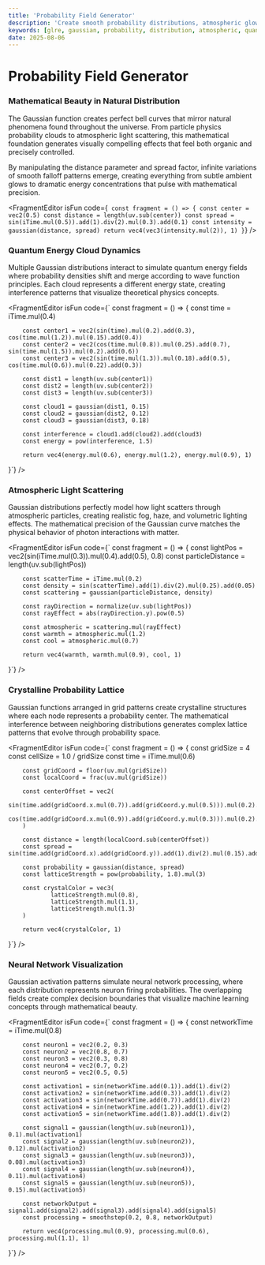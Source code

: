 ```yaml
---
title: 'Probability Field Generator'
description: 'Create smooth probability distributions, atmospheric glows, and quantum field visualizations using mathematical Gaussian functions'
keywords: [glre, gaussian, probability, distribution, atmospheric, quantum, field, blur, glow]
date: 2025-08-06
---
```



# Probability Field Generator

### Mathematical Beauty in Natural Distribution

The Gaussian function creates perfect bell curves that mirror natural phenomena found throughout the universe. From particle physics probability clouds to atmospheric light scattering, this mathematical foundation generates visually compelling effects that feel both organic and precisely controlled.

By manipulating the distance parameter and spread factor, infinite variations of smooth falloff patterns emerge, creating everything from subtle ambient glows to dramatic energy concentrations that pulse with mathematical precision.

<FragmentEditor
        isFun
        code={`
const fragment = () => {
        const center = vec2(0.5)
        const distance = length(uv.sub(center))
        const spread = sin(iTime.mul(0.5)).add(1).div(2).mul(0.3).add(0.1)
        const intensity = gaussian(distance, spread)
        return vec4(vec3(intensity.mul(2)), 1)
}`}
/>

### Quantum Energy Cloud Dynamics

Multiple Gaussian distributions interact to simulate quantum energy fields where probability densities shift and merge according to wave function principles. Each cloud represents a different energy state, creating interference patterns that visualize theoretical physics concepts.

<FragmentEditor
        isFun
        code={`
const fragment = () => {
        const time = iTime.mul(0.4)
        
        const center1 = vec2(sin(time).mul(0.2).add(0.3), cos(time.mul(1.2)).mul(0.15).add(0.4))
        const center2 = vec2(cos(time.mul(0.8)).mul(0.25).add(0.7), sin(time.mul(1.5)).mul(0.2).add(0.6))
        const center3 = vec2(sin(time.mul(1.3)).mul(0.18).add(0.5), cos(time.mul(0.6)).mul(0.22).add(0.3))
        
        const dist1 = length(uv.sub(center1))
        const dist2 = length(uv.sub(center2))
        const dist3 = length(uv.sub(center3))
        
        const cloud1 = gaussian(dist1, 0.15)
        const cloud2 = gaussian(dist2, 0.12)
        const cloud3 = gaussian(dist3, 0.18)
        
        const interference = cloud1.add(cloud2).add(cloud3)
        const energy = pow(interference, 1.5)
        
        return vec4(energy.mul(0.6), energy.mul(1.2), energy.mul(0.9), 1)
}`}
/>

### Atmospheric Light Scattering

Gaussian distributions perfectly model how light scatters through atmospheric particles, creating realistic fog, haze, and volumetric lighting effects. The mathematical precision of the Gaussian curve matches the physical behavior of photon interactions with matter.

<FragmentEditor
        isFun
        code={`
const fragment = () => {
        const lightPos = vec2(sin(iTime.mul(0.3)).mul(0.4).add(0.5), 0.8)
        const particleDistance = length(uv.sub(lightPos))
        
        const scatterTime = iTime.mul(0.2)
        const density = sin(scatterTime).add(1).div(2).mul(0.25).add(0.05)
        const scattering = gaussian(particleDistance, density)
        
        const rayDirection = normalize(uv.sub(lightPos))
        const rayEffect = abs(rayDirection.y).pow(0.5)
        
        const atmospheric = scattering.mul(rayEffect)
        const warmth = atmospheric.mul(1.2)
        const cool = atmospheric.mul(0.7)
        
        return vec4(warmth, warmth.mul(0.9), cool, 1)
}`}
/>

### Crystalline Probability Lattice

Gaussian functions arranged in grid patterns create crystalline structures where each node represents a probability center. The mathematical interference between neighboring distributions generates complex lattice patterns that evolve through probability space.

<FragmentEditor
        isFun
        code={`
const fragment = () => {
        const gridSize = 4
        const cellSize = 1.0 / gridSize
        const time = iTime.mul(0.6)
        
        const gridCoord = floor(uv.mul(gridSize))
        const localCoord = frac(uv.mul(gridSize))
        
        const centerOffset = vec2(
                sin(time.add(gridCoord.x.mul(0.7)).add(gridCoord.y.mul(0.5))).mul(0.2).add(0.5),
                cos(time.add(gridCoord.x.mul(0.9)).add(gridCoord.y.mul(0.3))).mul(0.2).add(0.5)
        )
        
        const distance = length(localCoord.sub(centerOffset))
        const spread = sin(time.add(gridCoord.x).add(gridCoord.y)).add(1).div(2).mul(0.15).add(0.05)
        
        const probability = gaussian(distance, spread)
        const latticeStrength = pow(probability, 1.8).mul(3)
        
        const crystalColor = vec3(
                latticeStrength.mul(0.8),
                latticeStrength.mul(1.1),
                latticeStrength.mul(1.3)
        )
        
        return vec4(crystalColor, 1)
}`}
/>

### Neural Network Visualization

Gaussian activation patterns simulate neural network processing, where each distribution represents neuron firing probabilities. The overlapping fields create complex decision boundaries that visualize machine learning concepts through mathematical beauty.

<FragmentEditor
        isFun
        code={`
const fragment = () => {
        const networkTime = iTime.mul(0.8)
        
        const neuron1 = vec2(0.2, 0.3)
        const neuron2 = vec2(0.8, 0.7) 
        const neuron3 = vec2(0.3, 0.8)
        const neuron4 = vec2(0.7, 0.2)
        const neuron5 = vec2(0.5, 0.5)
        
        const activation1 = sin(networkTime.add(0.1)).add(1).div(2)
        const activation2 = sin(networkTime.add(0.3)).add(1).div(2)
        const activation3 = sin(networkTime.add(0.7)).add(1).div(2)
        const activation4 = sin(networkTime.add(1.2)).add(1).div(2)
        const activation5 = sin(networkTime.add(1.8)).add(1).div(2)
        
        const signal1 = gaussian(length(uv.sub(neuron1)), 0.1).mul(activation1)
        const signal2 = gaussian(length(uv.sub(neuron2)), 0.12).mul(activation2)
        const signal3 = gaussian(length(uv.sub(neuron3)), 0.08).mul(activation3)
        const signal4 = gaussian(length(uv.sub(neuron4)), 0.11).mul(activation4)
        const signal5 = gaussian(length(uv.sub(neuron5)), 0.15).mul(activation5)
        
        const networkOutput = signal1.add(signal2).add(signal3).add(signal4).add(signal5)
        const processing = smoothstep(0.2, 0.8, networkOutput)
        
        return vec4(processing.mul(0.9), processing.mul(0.6), processing.mul(1.1), 1)
}`}
/>